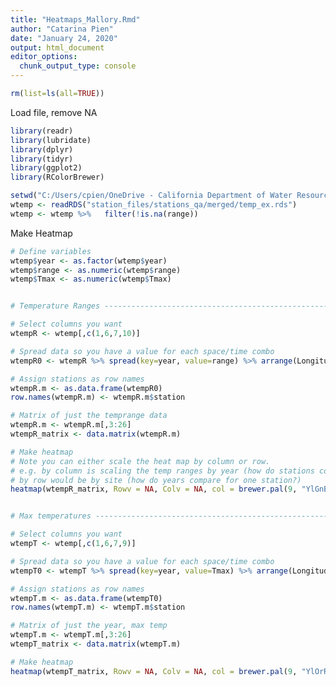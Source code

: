```yaml
---
title: "Heatmaps_Mallory.Rmd"
author: "Catarina Pien"
date: "January 24, 2020"
output: html_document
editor_options: 
  chunk_output_type: console
---
```

```r
rm(list=ls(all=TRUE))
```

Load file, remove NA

```r
library(readr)
library(lubridate)
library(dplyr)
library(tidyr)
library(ggplot2)
library(RColorBrewer)

setwd("C:/Users/cpien/OneDrive - California Department of Water Resources/Work/ClimateChange/R_code/")
wtemp <- readRDS("station_files/stations_qa/merged/temp_ex.rds") 
wtemp <- wtemp %>%   filter(!is.na(range))

```


Make Heatmap

```r

# Define variables
wtemp$year <- as.factor(wtemp$year)
wtemp$range <- as.numeric(wtemp$range)
wtemp$Tmax <- as.numeric(wtemp$Tmax)


# Temperature Ranges --------------------------------------------------------

# Select columns you want
wtempR <- wtemp[,c(1,6,7,10)]

# Spread data so you have a value for each space/time combo
wtempR0 <- wtempR %>% spread(key=year, value=range) %>% arrange(Longitude)

# Assign stations as row names
wtempR.m <- as.data.frame(wtempR0)
row.names(wtempR.m) <- wtempR.m$station

# Matrix of just the temprange data
wtempR.m <- wtempR.m[,3:26]
wtempR_matrix <- data.matrix(wtempR.m)

# Make heatmap
# Note you can either scale the heat map by column or row. 
# e.g. by column is scaling the temp ranges by year (how do stations compare for one year?)
# by row would be by site (how do years compare for one station?)
heatmap(wtempR_matrix, Rowv = NA, Colv = NA, col = brewer.pal(9, "YlGnBu"), scale = "column")


# Max temperatures ---------------------------------------------------------

# Select columns you want
wtempT <- wtemp[,c(1,6,7,9)]

# Spread data so you have a value for each space/time combo
wtempT0 <- wtempT %>% spread(key=year, value=Tmax) %>% arrange(Longitude)

# Assign stations as row names
wtempT.m <- as.data.frame(wtempT0)
row.names(wtempT.m) <- wtempT.m$station

# Matrix of just the year, max temp
wtempT.m <- wtempT.m[,3:26]
wtempT_matrix <- data.matrix(wtempT.m)

# Make heatmap
heatmap(wtempT_matrix, Rowv = NA, Colv = NA, col = brewer.pal(9, "YlOrRd"), scale = "column")

```


